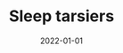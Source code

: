 ---
cover: "./sleep.png"
date: "2022-01-01"
title: "Sleep tarsiers"
defer: false
slug: "/sleep"
areas: 
   - .
---